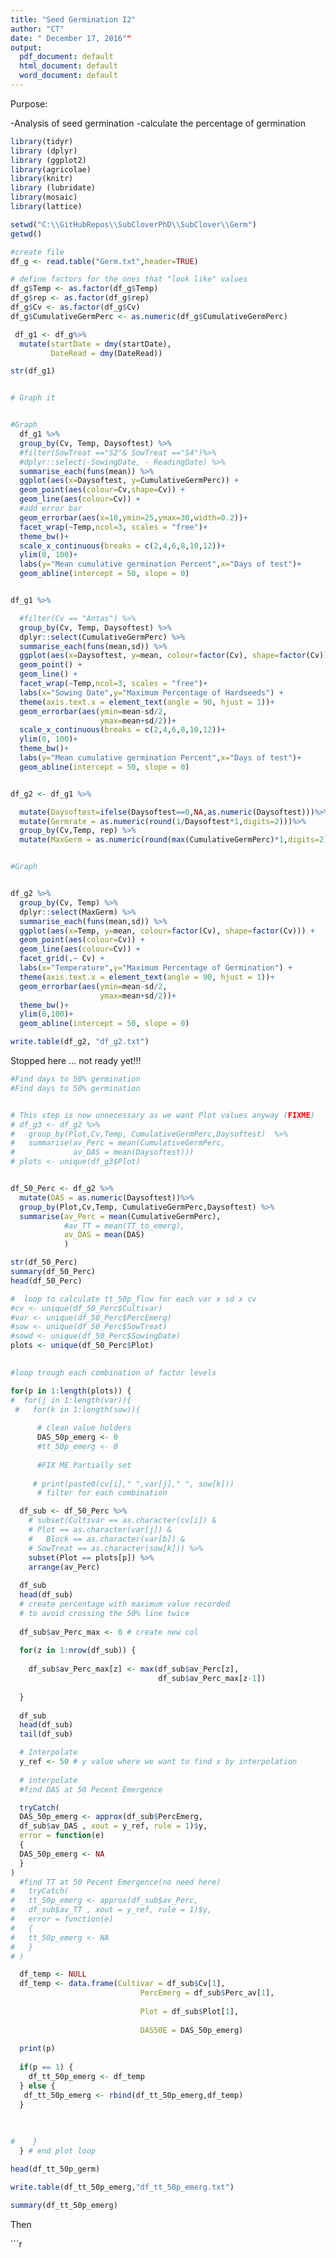 ```yaml
---
title: "Seed Germination I2"
author: "CT"
date: " December 17, 2016""
output:
  pdf_document: default
  html_document: default
  word_document: default
---
```


Purpose:

-Analysis of seed germination 
-calculate the percentage of germination



```r
library(tidyr)
library (dplyr)
library (ggplot2)
library(agricolae)
library(knitr)
library (lubridate)
library(mosaic)
library(lattice)
```


```r
setwd("C:\\GitHubRepos\\SubCloverPhD\\SubClover\\Germ")
getwd()

#create file
df_g <- read.table("Germ.txt",header=TRUE)

# define factors for the ones that "look like" values
df_g$Temp <- as.factor(df_g$Temp)
df_g$rep <- as.factor(df_g$rep)
df_g$Cv <- as.factor(df_g$Cv)
df_g$CumulativeGermPerc <- as.numeric(df_g$CumulativeGermPerc)

 df_g1 <- df_g%>%
  mutate(startDate = dmy(startDate), 
         DateRead = dmy(DateRead))

str(df_g1)



```

```r
# Graph it 


#Graph         
  df_g1 %>%  
  group_by(Cv, Temp, Daysoftest) %>%
  #filter(SowTreat =="S2"& SowTreat =="S4")%>%
  #dplyr::select(-SowingDate, - ReadingDate) %>%
  summarise_each(funs(mean)) %>%
  ggplot(aes(x=Daysoftest, y=CumulativeGermPerc)) + 
  geom_point(aes(colour=Cv,shape=Cv)) +
  geom_line(aes(colour=Cv)) +
  #add error bar
  geom_errorbar(aes(x=10,ymin=25,ymax=30,width=0.2))+
  facet_wrap(~Temp,ncol=3, scales = "free")+
  theme_bw()+
  scale_x_continuous(breaks = c(2,4,6,8,10,12))+
  ylim(0, 100)+
  labs(y="Mean cumulative germination Percent",x="Days of test")+ 
  geom_abline(intercept = 50, slope = 0)



```



```r

df_g1 %>%

  #filter(Cv == "Antas") %>%  
  group_by(Cv, Temp, Daysoftest) %>%
  dplyr::select(CumulativeGermPerc) %>%
  summarise_each(funs(mean,sd)) %>%
  ggplot(aes(x=Daysoftest, y=mean, colour=factor(Cv), shape=factor(Cv))) +
  geom_point() +
  geom_line() +
  facet_wrap(~Temp,ncol=3, scales = "free")+
  labs(x="Sowing Date",y="Maximum Percentage of Hardseeds") +
  theme(axis.text.x = element_text(angle = 90, hjust = 1))+
  geom_errorbar(aes(ymin=mean-sd/2,
                    ymax=mean+sd/2))+
  scale_x_continuous(breaks = c(2,4,6,8,10,12))+
  ylim(0, 100)+
  theme_bw()+
  labs(y="Mean cumulative germination Percent",x="Days of test")+ 
  geom_abline(intercept = 50, slope = 0)



```



```r

df_g2 <- df_g1 %>%

  mutate(Daysoftest=ifelse(Daysoftest==0,NA,as.numeric(Daysoftest)))%>%
  mutate(Germrate = as.numeric(round(1/Daysoftest*1,digits=2)))%>%
  group_by(Cv,Temp, rep) %>%
  mutate(MaxGerm = as.numeric(round(max(CumulativeGermPerc)*1,digits=2)))



```

```r
#Graph         


df_g2 %>%  
  group_by(Cv, Temp) %>%
  dplyr::select(MaxGerm) %>%
  summarise_each(funs(mean,sd)) %>%
  ggplot(aes(x=Temp, y=mean, colour=factor(Cv), shape=factor(Cv))) +
  geom_point(aes(colour=Cv)) +
  geom_line(aes(colour=Cv)) +
  facet_grid(.~ Cv) +
  labs(x="Temperature",y="Maximum Percentage of Germination") +
  theme(axis.text.x = element_text(angle = 90, hjust = 1))+
  geom_errorbar(aes(ymin=mean-sd/2,
                    ymax=mean+sd/2))+
  theme_bw()+
  ylim(0,100)+
  geom_abline(intercept = 50, slope = 0)
```

```r

write.table(df_g2, "df_g2.txt")

```

Stopped here ... not ready yet!!! 

```r

#Find days to 50% germination 
#Find days to 50% germination 


# This step is now unnecessary as we want Plot values anyway (FIXME)
# df_g3 <- df_g2 %>%
#   group_by(Plot,Cv,Temp, CumulativeGermPerc,Daysoftest)  %>%
#   summarise(av_Perc = mean(CumulativeGermPerc,
#             av_DAS = mean(Daysoftest)))
# plots <- unique(df_g3$Plot)


df_50_Perc <- df_g2 %>%
  mutate(DAS = as.numeric(Daysoftest))%>%
  group_by(Plot,Cv,Temp, CumulativeGermPerc,Daysoftest) %>%
  summarise(av_Perc = mean(CumulativeGermPerc), 
            #av_TT = mean(TT_to_emerg),
            av_DAS = mean(DAS)
            )

str(df_50_Perc)
summary(df_50_Perc)
head(df_50_Perc)

#  loop to calculate tt_50p_flow for each var x sd x cv
#cv <- unique(df_50_Perc$Cultivar)
#var <- unique(df_50_Perc$PercEmerg)
#sow <- unique(df_50_Perc$SowTreat)
#sowd <- unique(df_50_Perc$SowingDate)
plots <- unique(df_50_Perc$Plot)
 

#loop trough each combination of factor levels

for(p in 1:length(plots)) {
#  for(j in 1:length(var)){
 #   for(k in 1:length(sow)){
      
      # clean value holders
      DAS_50p_emerg <- 0
      #tt_50p_emerg <- 0
      
      #FIX ME Partially set 
    
     # print(paste0(cv[i]," ",var[j]," ", sow[k]))
      # filter for each combination

  df_sub <- df_50_Perc %>%
    # subset(Cultivar == as.character(cv[i]) &
    # Plot == as.character(var[j]) &
    #   Block == as.character(var[b]) &
    # SowTreat == as.character(sow[k])) %>%
    subset(Plot == plots[p]) %>%
    arrange(av_Perc)
  
  df_sub
  head(df_sub)
  # create percentage with maximum value recorded 
  # to avoid crossing the 50% line twice
  
  df_sub$av_Perc_max <- 0 # create new col
  
  for(z in 1:nrow(df_sub)) {
    
    df_sub$av_Perc_max[z] <- max(df_sub$av_Perc[z],
                                 df_sub$av_Perc_max[z-1])
    
  }
  
  df_sub
  head(df_sub)
  tail(df_sub)

  # Interpolate 
  y_ref <- 50 # y value where we want to find x by interpolation
  
  # interpolate
  #find DAS at 50 Pecent Emergence 

  tryCatch(  
  DAS_50p_emerg <- approx(df_sub$PercEmerg, 
  df_sub$av_DAS , xout = y_ref, rule = 1)$y,
  error = function(e) 
  {
  DAS_50p_emerg <- NA
  }
) 
  #find TT at 50 Pecent Emergence(no need here)
#   tryCatch(  
#   tt_50p_emerg <- approx(df_sub$av_Perc, 
#   df_sub$av_TT , xout = y_ref, rule = 1)$y,
#   error = function(e) 
#   {
#   tt_50p_emerg <- NA
#   }
# )

  df_temp <- NULL
  df_temp <- data.frame(Cultivar = df_sub$Cv[1],
                             PercEmerg = df_sub$Perc_av[1], 
                             
                             Plot = df_sub$Plot[1],
                             
                             DAS50E = DAS_50p_emerg)
                            
  print(p)
  
  if(p == 1) {
    df_tt_50p_emerg <- df_temp
  } else {
   df_tt_50p_emerg <- rbind(df_tt_50p_emerg,df_temp) 
  }                     
  
  
      
#    } 
  } # end plot loop

```


```r

head(df_tt_50p_germ)

write.table(df_tt_50p_emerg,"df_tt_50p_emerg.txt")

summary(df_tt_50p_emerg)

```



Then 

```r



